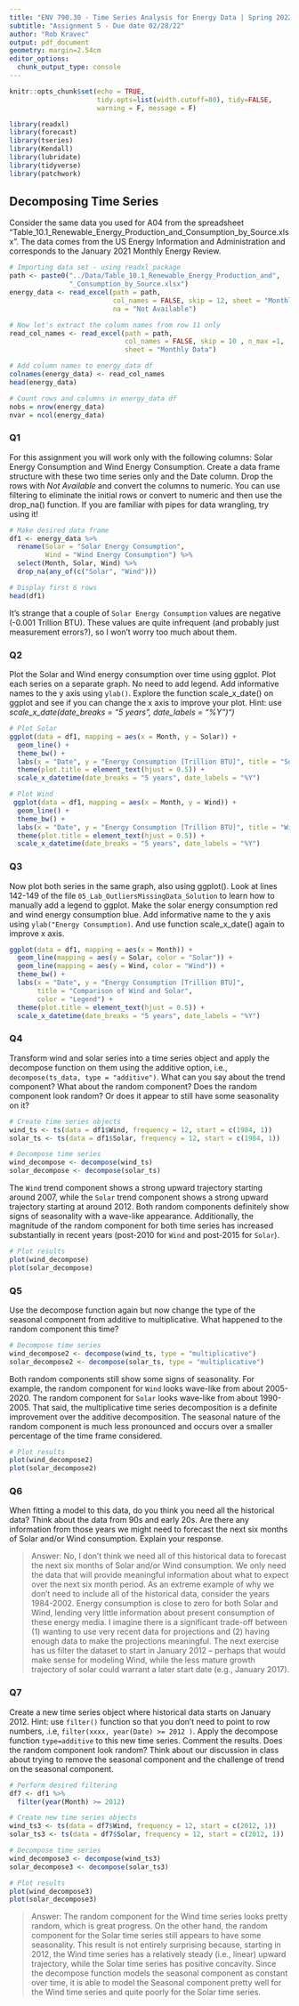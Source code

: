 ```yaml
---
title: "ENV 790.30 - Time Series Analysis for Energy Data | Spring 2022"
subtitle: "Assignment 5 - Due date 02/28/22"
author: "Rob Kravec"
output: pdf_document
geometry: margin=2.54cm
editor_options: 
  chunk_output_type: console
---
```


```r
knitr::opts_chunk$set(echo = TRUE,
                      tidy.opts=list(width.cutoff=80), tidy=FALSE,
                      warning = F, message = F) 
```

```r
library(readxl)
library(forecast)
library(tseries)
library(Kendall)
library(lubridate)
library(tidyverse)
library(patchwork)
```

## Decomposing Time Series

Consider the same data you used for A04 from the spreadsheet "Table_10.1_Renewable_Energy_Production_and_Consumption_by_Source.xlsx". 
The data comes from the US Energy Information and Administration and 
corresponds to the January 2021 Monthly Energy Review.

```r
# Importing data set - using readxl package
path <- paste0("../Data/Table_10.1_Renewable_Energy_Production_and",
               "_Consumption_by_Source.xlsx")
energy_data <- read_excel(path = path,
                          col_names = FALSE, skip = 12, sheet = "Monthly Data",
                          na = "Not Available")

# Now let's extract the column names from row 11 only
read_col_names <- read_excel(path = path,
                             col_names = FALSE, skip = 10 , n_max =1, 
                             sheet = "Monthly Data")

# Add column names to energy_data df
colnames(energy_data) <- read_col_names
head(energy_data)

# Count rows and columns in energy_data df
nobs = nrow(energy_data)
nvar = ncol(energy_data)
```

### Q1

For this assignment you will work only with the following columns: 
Solar Energy Consumption and Wind Energy Consumption. Create a data frame 
structure with these two time series only and the Date column. 
Drop the rows with *Not Available* and convert the columns to numeric. 
You can use filtering to eliminate the initial rows or convert to numeric 
and then use the drop_na() function. If you are familiar with pipes for 
data wrangling, try using it!

```r
# Make desired data frame
df1 <- energy_data %>% 
  rename(Solar = "Solar Energy Consumption",
         Wind = "Wind Energy Consumption") %>% 
  select(Month, Solar, Wind) %>% 
  drop_na(any_of(c("Solar", "Wind")))

# Display first 6 rows
head(df1)
```

It's strange that a couple of `Solar Energy Consumption` values are negative
(-0.001 Trillion BTU). These values are quite infrequent (and probably just
measurement errors?), so I won't worry too much about them.

### Q2

Plot the Solar and Wind energy consumption over time using ggplot. 
Plot each series on a separate graph. No need to add legend. Add informative 
names to the y axis using `ylab()`. Explore the function scale_x\_date() 
on ggplot and see if you can change the x axis to improve your plot. 
Hint: use *scale_x\_date(date_breaks = "5 years", date_labels = "%Y")")*

```r
# Plot Solar 
ggplot(data = df1, mapping = aes(x = Month, y = Solar)) +
  geom_line() +
  theme_bw() +
  labs(x = "Date", y = "Energy Consumption [Trillion BTU]", title = "Solar") +
  theme(plot.title = element_text(hjust = 0.5)) +
  scale_x_datetime(date_breaks = "5 years", date_labels = "%Y")

# Plot Wind
 ggplot(data = df1, mapping = aes(x = Month, y = Wind)) +
  geom_line() +
  theme_bw() +
  labs(x = "Date", y = "Energy Consumption [Trillion BTU]", title = "Wind") +
  theme(plot.title = element_text(hjust = 0.5)) +
  scale_x_datetime(date_breaks = "5 years", date_labels = "%Y")
```

### Q3

Now plot both series in the same graph, also using ggplot(). Look at lines 
142-149 of the file `05_Lab_OutliersMissingData_Solution` to learn how to 
manually add a legend to ggplot. Make the solar energy consumption red and 
wind energy consumption blue. Add informative name to the y axis using 
`ylab("Energy Consumption)`. And use function scale_x\_date() again to 
improve x axis.

```r
ggplot(data = df1, mapping = aes(x = Month)) +
  geom_line(mapping = aes(y = Solar, color = "Solar")) +
  geom_line(mapping = aes(y = Wind, color = "Wind")) +
  theme_bw() +
  labs(x = "Date", y = "Energy Consumption [Trillion BTU]", 
       title = "Comparison of Wind and Solar",
       color = "Legend") +
  theme(plot.title = element_text(hjust = 0.5)) +
  scale_x_datetime(date_breaks = "5 years", date_labels = "%Y")
```

### Q4

Transform wind and solar series into a time series object and apply the 
decompose function on them using the additive option, 
i.e., `decompose(ts_data, type = "additive")`. What can you say about 
the trend component? What about the random component? Does the random 
component look random? Or does it appear to still have some seasonality on it?

```r
# Create time series objects
wind_ts <- ts(data = df1$Wind, frequency = 12, start = c(1984, 1))
solar_ts <- ts(data = df1$Solar, frequency = 12, start = c(1984, 1))

# Decompose time series
wind_decompose <- decompose(wind_ts)
solar_decompose <- decompose(solar_ts)
```

The `Wind` trend component shows a strong upward trajectory starting around 2007,
while the `Solar` trend component shows a strong upward trajectory starting at 
around 2012. Both random components definitely show signs of seasonality with a 
wave-like appearance. Additionally, the magnitude of the random component 
for both time series has increased substantially in recent years (post-2010 for
`Wind` and post-2015 for `Solar`).

```r
# Plot results
plot(wind_decompose)
plot(solar_decompose)
```

### Q5

Use the decompose function again but now change the type of the seasonal 
component from additive to multiplicative. What happened to the random 
component this time?

```r
# Decompose time series
wind_decompose2 <- decompose(wind_ts, type = "multiplicative")
solar_decompose2 <- decompose(solar_ts, type = "multiplicative")
```

Both random components still show some signs of seasonality. For example, 
the random component for `Wind` looks wave-like from about 2005-2020. The
random component for `Solar` looks wave-like from about 1990-2005. That said,
the multiplicative time series decomposition is a definite improvement over the
additive decomposition. The seasonal nature of the random component is much
less pronounced and occurs over a smaller percentage of the time frame considered.

```r
# Plot results
plot(wind_decompose2)
plot(solar_decompose2)
```

### Q6

When fitting a model to this data, do you think you need all the historical 
data? Think about the data from 90s and early 20s. Are there any information 
from those years we might need to forecast the next six months of Solar 
and/or Wind consumption. Explain your response.

> Answer: No, I don't think we need all of this historical data to forecast
the next six months of Solar and/or Wind consumption. We only need the
data that will provide meaningful information about what to expect over the next 
six month period. As an extreme example of why we don't need to include all of
the historical data, consider the years 1984-2002. Energy consumption is
close to zero for both Solar and Wind, lending very little information about
present consumption of these energy media. I imagine there is a significant
trade-off between (1) wanting to use very recent data for projections and (2)
having enough data to make the projections meaningful. The next 
exercise has us filter the dataset to start in January 2012 -- perhaps that
would make sense for modeling Wind, while the less mature growth trajectory
of solar could warrant a later start date (e.g., January 2017).

### Q7

Create a new time series object where historical data starts on January 2012. 
Hint: use `filter()` function so that you don't need to point to 
row numbers, .i.e, `filter(xxxx, year(Date) >= 2012 )`. Apply the decompose 
function `type=additive` to this new time series. Comment the results. Does the 
random component look random? Think about our discussion in class about trying 
to remove the seasonal component and the challenge of trend on the seasonal 
component.

```r
# Perform desired filtering
df7 <- df1 %>% 
  filter(year(Month) >= 2012)

# Create new time series objects
wind_ts3 <- ts(data = df7$Wind, frequency = 12, start = c(2012, 1))
solar_ts3 <- ts(data = df7$Solar, frequency = 12, start = c(2012, 1))

# Decompose time series
wind_decompose3 <- decompose(wind_ts3)
solar_decompose3 <- decompose(solar_ts3)

# Plot results
plot(wind_decompose3)
plot(solar_decompose3)
```

> Answer: The random component for the Wind time series looks pretty random,
which is great progress. On the other hand, the random component for the Solar
time series still appears to have some seasonality. This result is not entirely
surprising because, starting in 2012, the Wind time series has a relatively 
steady (i.e., linear) 
upward trajectory, while the Solar time series has positive
concavity. Since the decompose function models the seasonal component as 
constant over time, it is able to model the Seasonal component pretty well for
the Wind time series and quite poorly for the Solar time series.



